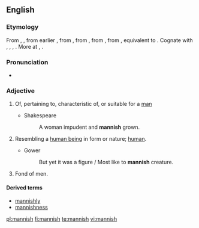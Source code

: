 ==English==

===Etymology===
From {{etyl|enm}} {{term|mannisshe|lang=enm}}, {{term|mannysh|lang=enm}}, from earlier {{term|mennish||human", also "humanity, mankind|lang=enm}}, from {{etyl|ang}} {{term|mennisc||human, natural, humane", also "mankind, humnan race|lang=ang}}, from {{proto|gem-pro|manniskaz|human, humanity|lang=en}}, from {{proto|gem-pro|mann-|man, human, person|lang=en}}, from {{proto|ine-pro|mAnw-|man|lang=en}}, equivalent to {{suffix|man|ish}}. Cognate with {{etyl|nl|-}} {{term|mens||human|lang=osx}}, {{etyl|de|-}} {{term|Mensch||human being|lang=goh}}, {{etyl|da|-}} {{term|mennesk||human|lang=non}}, {{etyl|is|-}} {{term|manneskju||person, human being|lang=is}}. More at {{l|en|man}}, {{l|en|mennish}}.

===Pronunciation===
* {{rhymes|ænɪʃ}}

===Adjective===
{{en-adj}}

# Of, pertaining to, characteristic of, or suitable for a [[man]]
#: {{rfquotek|Chaucer}}
#* Shakespeare
#*: A woman impudent and '''mannish''' grown.
# {{obsolete}} Resembling a [[human being]] in form or nature; [[human]].
#: {{rfquotek|Chaucer}}
#* Gower
#*: But yet it was a figure / Most like to '''mannish''' creature.
# {{obsolete|of a woman}} Fond of men.
#: {{rfquotek|Chaucer}}

====Derived terms====
* [[mannishly]]
* [[mannishness]]

[[pl:mannish]]
[[fi:mannish]]
[[te:mannish]]
[[vi:mannish]]